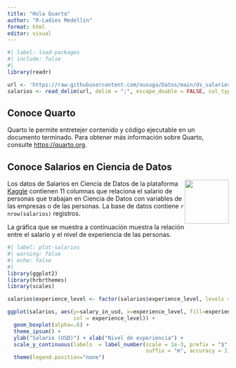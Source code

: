 ```yaml
---
title: "Hola Quarto"
author: "R-Ladies Medellín"
format: html
editor: visual
---
```


```r
#| label: load-packages
#| include: false
#| 
library(readr)

url <- 'https://raw.githubusercontent.com/ousuga/Datos/main/ds_salaries.csv'
salarios <- read_delim(url, delim = ";", escape_double = FALSE, col_types = cols(work_year = col_character(), remote_ratio = col_character()), trim_ws = TRUE)
```

## Conoce Quarto

Quarto le permite entretejer contenido y código ejecutable en un documento terminado. Para obtener más información sobre Quarto, consulte <https://quarto.org>.

## Conoce Salarios en Ciencia de Datos

![](https://github.com/ousuga/DocumentosQuarto/blob/main/roledatascience.png){style="float:right;" fig-alt="Algunos roles en Ciencia de Datos." width="100"} 

Los datos de Salarios en Ciencia de Datos de la plataforma [Kaggle](https://www.kaggle.com/datasets/arnabchaki/data-science-salaries-2023) contienen 11 columnas que relaciona el salario de personas que trabajan en Ciencia de Datos con variables de las empresas o de las personas. La base de datos contiene `r nrow(salarios)` registros.

La gráfica que se muestra a continuación muestra la relación entre el salario y el nivel de experiencia de las personas.

```r
#| label: plot-salarios
#| warning: false
#| echo: false
#| 
library(ggplot2)
library(hrbrthemes)
library(scales)

salarios$experience_level <- factor(salarios$experience_level, levels =c("EN", "MI", "SE", "EX"))

ggplot(salarios, aes(y=salary_in_usd, x=experience_level, fill=experience_level,
                     col = experience_level)) +
  geom_boxplot(alpha=.6) +
  theme_ipsum() +
  ylab("Salario (USD)") + xlab("Nivel de experiencia") + 
  scale_y_continuous(labels  = label_number(scale = 1e-3, prefix = "$", 
                                            suffix = "m", accuracy = 1)) +
  theme(legend.position="none")  
```
